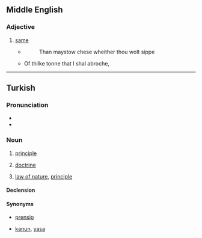 {{also|İlke}}
==Middle English==

===Adjective===
{{head|enm|adjective}}

# [[same]]
#* {{quote-web|date=2011-07-20|author=Geoffrey Chaucer|site=Librarius|title=[http://www.librarius.com/canttran/wftltrfs.htm The Wife Of Bath's Prologue]
|accessdate=2016-10-4}}
#*: Than maystow chese wheither thou wolt sippe
#* Of thilke tonne that I shal abroche,

----

==Turkish==

===Pronunciation===
* {{IPA|[il.ˈce]|lang=tr}}
* {{hyphenation|il|ke|lang=tr}}

===Noun===
{{tr-noun|yi|ler}}

# [[principle]]
# {{lb|tr|philosophy}} [[doctrine]]
# {{lb|tr|physics}} [[law of nature]], [[principle]]

====Declension====
{{tr-noun-v|e|d|pred=-|poss=+}}

====Synonyms====
* [[prensip]]
* {{sense|physics}} [[kanun]], [[yasa]]